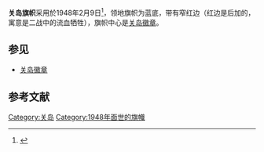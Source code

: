 {{Expand|time=2018-04-06T10:16:02+00:00}}
{{Infobox flag
| Name = 关岛
| Image = Flag of Guam.svg
| Symbol = {{FIAV|normal}}
| Proportion = [[File:FIAV_110000.svg|23px]] 22:41
| Adoption = 1948年2月9日
| Design =深蓝色背景以及细红色边框，中央为[[關島徽章|關島徽章]]。
| Image2 =
| Proportion2 =
| Adoption2 =
| Design2 =
| Use2 =
}}
'''关岛旗帜'''采用於1948年2月9日<ref>{{cite web |title=Guam Flag, Nylon (U.S. Territory) |url=https://www.flagandbanner.com/products/guam-flag-us-territory.asp |website=Flag and Banner |access-date=2022-02-12 |archive-date=2017-06-28 |archive-url=https://web.archive.org/web/20170628015557/http://www.flagandbanner.com/Products/FBPP0000012671.asp |dead-url=no }}</ref>，领地旗帜为蓝底，带有窄红边（红边是后加的，寓意是二战中的流血牺牲），旗帜中心是[[关岛徽章|关岛徽章]]。

== 参见 ==
* [[关岛徽章|关岛徽章]]
==参考文献==
{{reflist}}
{{大洋洲題目|旗帜}} {{U.S. flags}}

{{Flag-stub}}

[[Category:关岛|Category:关岛]]
[[Category:1948年面世的旗幟|Category:1948年面世的旗幟]]